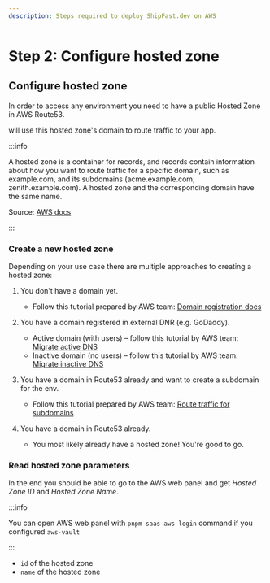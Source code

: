 ```yaml
---
description: Steps required to deploy ShipFast.dev on AWS
---
```



# Step 2: Configure hosted zone

## Configure hosted zone

In order to access any environment you need to have a public Hosted Zone in AWS Route53.

<ProjectName /> will use this hosted zone's domain to route traffic to your app.

:::info

A hosted zone is a container for records, and records contain information about how you want to route traffic for a specific domain, such as example.com, and its subdomains (acme.example.com, zenith.example.com). A hosted zone and the corresponding domain have the same name.

Source: [AWS docs](https://docs.aws.amazon.com/Route53/latest/DeveloperGuide/hosted-zones-working-with.html)

:::

### Create a new hosted zone

Depending on your use case there are multiple approaches to creating a hosted zone:

1.  You don't have a domain yet.

    - Follow this tutorial prepared by AWS team: [Domain registration docs](https://docs.aws.amazon.com/Route53/latest/DeveloperGuide/domain-register.html)

2.  You have a domain registered in external DNR (e.g. GoDaddy).

    - Active domain (with users) – follow this tutorial by AWS team: [Migrate active DNS](https://docs.aws.amazon.com/Route53/latest/DeveloperGuide/migrate-dns-domain-in-use.html)
    - Inactive domain (no users) – follow this tutorial by AWS team: [Migrate inactive DNS](https://docs.aws.amazon.com/Route53/latest/DeveloperGuide/migrate-dns-domain-inactive.html)

3.  You have a domain in Route53 already and want to create a subdomain for the env.

    - Follow this tutorial prepared by AWS team: [Route traffic for subdomains](https://docs.aws.amazon.com/Route53/latest/DeveloperGuide/dns-routing-traffic-for-subdomains.html)

4.  You have a domain in Route53 already.

    - You most likely already have a hosted zone! You're good to go.

### Read hosted zone parameters

In the end you should be able to go to the AWS web panel and get _Hosted Zone ID_ and _Hosted Zone Name_.

:::info

You can open AWS web panel with `pnpm saas aws login` command if you configured `aws-vault`

:::

- `id` of the hosted zone
- `name` of the hosted zone
